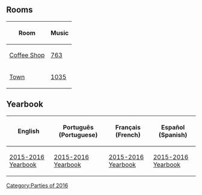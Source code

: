 {{CPW|11th Anniversary Party|Festa de 11º Aniversário}}

==Rooms==
<center>
{|class="wikitable"
!Room!!Music
|-
|[[Media:RoomsCoffee-11thAnniversaryParty.swf|Coffee Shop]]||[[Media:Music763.swf|763]]
|-
|[[Media:RoomsTown-11thAnniversaryParty.swf|Town]]||[[Media:Music1035.swf|1035]]
|}
</center>

==Yearbook==
<center>
{|class="wikitable"
!English!!Português (Portuguese)!!Français (French)!!Español (Spanish)
|-
|[[Media:ENBooksYear1516.swf|2015-2016 Yearbook]]||[[Media:PTBooksYear1516.swf|2015-2016 Yearbook]]||[[Media:FRBooksYear1516.swf|2015-2016 Yearbook]]||[[Media:ESBooksYear1516.swf|2015-2016 Yearbook]]
|}
</center>

{{Parties}}

[[Category:Parties of 2016]]